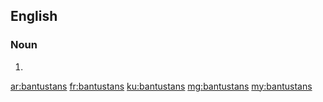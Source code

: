 ==English==

===Noun===
{{head|en|plural}}

# {{plural of|bantustan|lang=en|nocat=1}}

[[ar:bantustans]]
[[fr:bantustans]]
[[ku:bantustans]]
[[mg:bantustans]]
[[my:bantustans]]